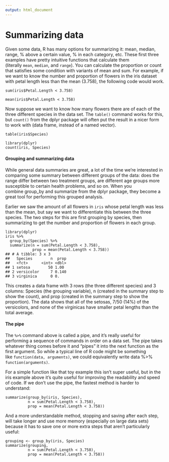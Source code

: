 ```yaml
---
output: html_document
---
```


# Summarizing data

Given some data, R has many options for summarizing it: mean, median, range, % above a certain value, % in each category, etc. These first three examples have pretty intuitive functions that calculate them (literally `mean`, `median`, and `range`). You can calculate the proportion or count that satisfies some condition with variants of mean and sum. For example, if we want to know the number and proportion of flowers in the iris dataset with petal length less than the mean (3.758), the following code would work.

```
sum(iris$Petal.Length < 3.758)

mean(iris$Petal.Length < 3.758)
```

Now suppose we want to know how many flowers there are of each of the three different species in the data set. The `table()` command works for this, but `count()` from the dplyr package will often put the result in a nicer form to work with (data frame, instead of a named vector).

```
table(iris$Species)

library(dplyr)
count(iris, Species)
```

#### Grouping and summarizing data

While general data summaries are great, a lot of the time we’re interested in comparing some summary between different groups of the data: does the range differ between two treatment groups, are different age groups more susceptible to certain health problems, and so on. When you combine group_by and summarize from the dplyr package, they become a great tool for performing this grouped analysis.

Earlier we saw the amount of all flowers in `iris` whose petal length was less than the mean, but say we want to differentiate this between the three species. The two steps for this are first grouping by species, then summarizing to get the number and proportion of flowers in each group.

```
library(dplyr)
iris %>%
  group_by(Species) %>%
  summarize(n = sum(Petal.Length < 3.758),
            prop = mean(Petal.Length < 3.758))
## # A tibble: 3 x 3
##   Species        n  prop
##   <fct>      <int> <dbl>
## 1 setosa        50 1.00 
## 2 versicolor     7 0.140
## 3 virginica      0 0.
```

This creates a data frame with 3 rows (the three different species) and 3 columns: Species (the grouping variable), n (created in the summary step to show the count), and prop (created in the summary step to show the proportion). The data shows that all of the setosas, 7/50 (14%) of the versicolors, and none of the virginicas have smaller petal lengths than the total average.

#### The pipe

The `%>%` command above is called a pipe, and it’s really useful for performing a sequence of commands in order on a data set. The pipe takes whatever thing comes before it and “pipes” it into the next function as the first argument. So while a typical line of R code might be something like `function(data, arguments)`, we could equivalently write data %>% `function(arguments)`.

For a simple function like that toy example this isn’t super useful, but in the iris example above it’s quite useful for improving the readability and speed of code. If we don’t use the pipe, the fastest method is harder to understand:

```
summarize(group_by(iris, Species),
          n = sum(Petal.Length < 3.758),
          prop = mean(Petal.Length < 3.758))
```

And a more understandable method, stopping and saving after each step, will take longer and use more memory (especially on large data sets) because it has to save one or more extra steps that aren’t particularly useful:

```
grouping <- group_by(iris, Species)
summarize(grouping,
          n = sum(Petal.Length < 3.758),
          prop = mean(Petal.Length < 3.758))
```
          